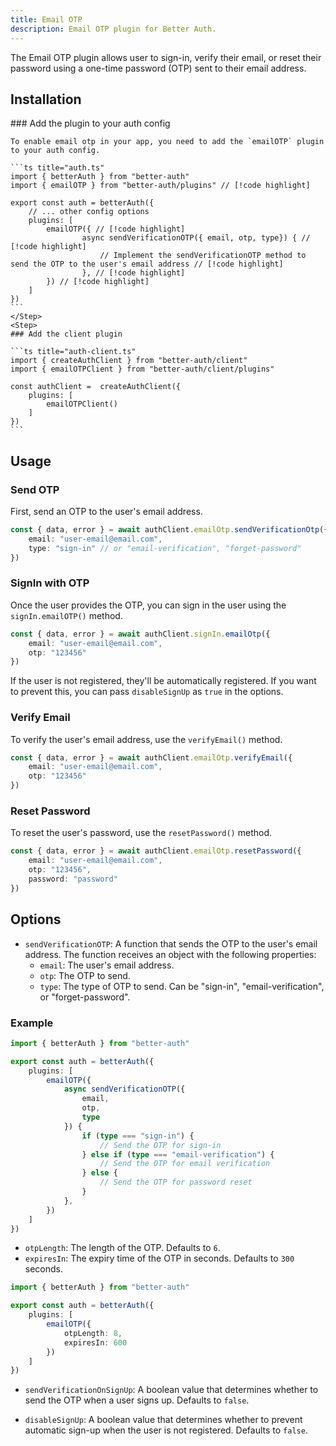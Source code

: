 ```yaml
---
title: Email OTP
description: Email OTP plugin for Better Auth.
---
```


The Email OTP plugin allows user to sign-in, verify their email, or reset their password using a one-time password (OTP) sent to their email address.


## Installation

<Steps>
  <Step>
    ### Add the plugin to your auth config

    To enable email otp in your app, you need to add the `emailOTP` plugin to your auth config.

    ```ts title="auth.ts"
    import { betterAuth } from "better-auth"
    import { emailOTP } from "better-auth/plugins" // [!code highlight]
    
    export const auth = betterAuth({
        // ... other config options
        plugins: [
            emailOTP({ // [!code highlight]
                    async sendVerificationOTP({ email, otp, type}) { // [!code highlight]
						// Implement the sendVerificationOTP method to send the OTP to the user's email address // [!code highlight]
					}, // [!code highlight]
            }) // [!code highlight]
        ]
    })
    ```
    </Step>
    <Step>
    ### Add the client plugin

    ```ts title="auth-client.ts"
    import { createAuthClient } from "better-auth/client"
    import { emailOTPClient } from "better-auth/client/plugins"
    
    const authClient =  createAuthClient({
        plugins: [
            emailOTPClient()
        ]
    })
    ```
  </Step>
</Steps>

## Usage

### Send OTP

First, send an OTP to the user's email address.

```ts title="example.ts"
const { data, error } = await authClient.emailOtp.sendVerificationOtp({
    email: "user-email@email.com",
    type: "sign-in" // or "email-verification", "forget-password"
})
```

### SignIn with OTP

Once the user provides the OTP, you can sign in the user using the `signIn.emailOTP()` method.

```ts title="example.ts"
const { data, error } = await authClient.signIn.emailOtp({
    email: "user-email@email.com",
    otp: "123456"
})
```

If the user is not registered, they'll be automatically registered. If you want to prevent this, you can pass `disableSignUp` as `true` in the options.

### Verify Email

To verify the user's email address, use the `verifyEmail()` method.

```ts title="example.ts"
const { data, error } = await authClient.emailOtp.verifyEmail({
    email: "user-email@email.com",
    otp: "123456"
})
```

### Reset Password

To reset the user's password, use the `resetPassword()` method.

```ts title="example.ts"
const { data, error } = await authClient.emailOtp.resetPassword({
    email: "user-email@email.com",
    otp: "123456",
    password: "password"
})
```

## Options

- `sendVerificationOTP`: A function that sends the OTP to the user's email address. The function receives an object with the following properties:
  - `email`: The user's email address.
  - `otp`: The OTP to send.
  - `type`: The type of OTP to send. Can be "sign-in", "email-verification", or "forget-password".

### Example

```ts title="auth.ts"
import { betterAuth } from "better-auth"

export const auth = betterAuth({
    plugins: [
        emailOTP({
            async sendVerificationOTP({
                email,
                otp,
                type
            }) {
                if (type === "sign-in") {
                    // Send the OTP for sign-in
                } else if (type === "email-verification") {
                    // Send the OTP for email verification
                } else {
                    // Send the OTP for password reset
                }
            },
        })
    ]
})
```

- `otpLength`: The length of the OTP. Defaults to `6`.
- `expiresIn`: The expiry time of the OTP in seconds. Defaults to `300` seconds.

```ts title="auth.ts"
import { betterAuth } from "better-auth"

export const auth = betterAuth({
    plugins: [
        emailOTP({
            otpLength: 8,
            expiresIn: 600
        })
    ]
})
```

- `sendVerificationOnSignUp`: A boolean value that determines whether to send the OTP when a user signs up. Defaults to `false`.

- `disableSignUp`: A boolean value that determines whether to prevent automatic sign-up when the user is not registered. Defaults to `false`.
